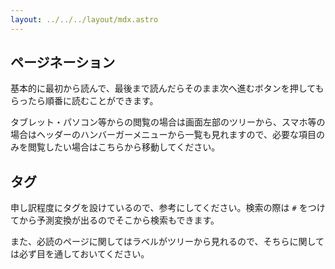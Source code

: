 ```yaml
---
layout: ../../../layout/mdx.astro
---
```


## ページネーション

基本的に最初から読んで、最後まで読んだらそのまま次へ進むボタンを押してもらったら順番に読むことができます。

タブレット・パソコン等からの閲覧の場合は画面左部のツリーから、スマホ等の場合はヘッダーのハンバーガーメニューから一覧も見れますので、必要な項目のみを閲覧したい場合はこちらから移動してください。

## タグ

申し訳程度にタグを設けているので、参考にしてください。検索の際は `#` をつけてから予測変換が出るのでそこから検索もできます。

また、必読のページに関してはラベルがツリーから見れるので、そちらに関しては必ず目を通しておいてください。